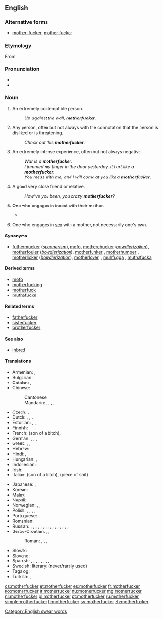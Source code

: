 ==English==

===Alternative forms===
* [[mother-fucker]], [[mother fucker]]

===Etymology===
From {{compound|mother|fucker}}

===Pronunciation===
* {{enPR|mŭth'er-fŭk'er, mŭth'ŭ-fŭk'er}}
* {{audio|en-us-motherfucker.ogg|Audio (US)}}

===Noun===
{{en-noun}}

# {{context|strongly|_|vulgar|offensive|lang=en}} An extremely contemptible person.
#: ''Up against the wall, '''motherfucker'''.''
# {{context|strongly vulgar|lang=en}} Any person, often but not always with the connotation that the person is disliked or is threatening.
#: ''Check out this '''motherfucker'''.''
# {{context|markedly vulgar|lang=en}} An extremely intense experience, often but not always negative.
#: ''War is a '''motherfucker'''.''
#: ''I jammed my finger in the door yesterday. It hurt like a '''motherfucker'''.''
#: ''You mess with me, and I will come at you like a '''motherfucker'''.''
# {{context|teasingly|friendly|jokingly|vulgar|lang=en}} A good very close friend or relative.
#: ''How’ve you been, you crazy '''motherfucker'''?''
# {{context|literally|vulgar|lang=en}} One who engages in incest with their mother.
#* {{seeCites}}
# {{context|literally|vulgar|lang=en}} One who engages in [[sex]] with a mother, not necessarily one's own.

====Synonyms====
* [[futhermucker]] (''[[spoonerism]]''), [[mofo]], [[motherchucker]] (''[[bowdlerization]]''), [[motherfouler]] (''[[bowdlerization]]''), [[motherfunker]] {{qualifier|euphemistic}}, [[motherhumper]] {{qualifier|euphemistic}}, [[motherlicker]] (''[[bowdlerization]]''), [[motherlover]], {{qualifier|euphemistic}}, [[muhfugga]] {{qualifier|African American Vernacular}}, [[muthafucka]] {{qualifier|African American Vernacular}}

====Derived terms====
* [[mofo]]
* [[motherfucking]]
* [[motherfuck]]
* [[muthafucka]]

====Related terms====
* [[fatherfucker]]
* [[sisterfucker]]
* [[brotherfucker]]

====See also====
* [[inbred]]

====Translations====
{{trans-top|generic term of abuse}}
* Armenian: {{t-|hy|բոզի տղա|tr=bozi tgha|sc=Armn}}, {{t-|hy|բոզի տղեք|p|tr=bozi tgheq|sc=Armn}}
* Bulgarian: {{t+|bg|копеле|tr=kopele}}
* Catalan: {{t-|ca|fill de puta|m}}, {{t-|ca|mal parit|m}}
* Chinese:
*: Cantonese: {{t-|yue|屌你老母|tr=diu2nei3lo3mo3|sc=Hani}}
*: Mandarin: {{t|cmn|傻屄|tr=shǎbī|sc=Hani}}, {{t|cmn|肏你媽|sc=Hani}}, {{t|cmn|肏你妈|tr=cào nǐ mā|sc=Hani}}, {{t|cmn|幹你娘|sc=Hani}}, {{t|cmn|干你娘|tr=gàn nǐ niang|sc=Hani}}
* Czech: {{t+|cs|zkurvysyn|m}}, {{t+|cs|mamrd|m}}
* Dutch: {{t-|nl|moederneuker}} {{qualifier|never used except to be funny}}, {{t+|nl|kankerlijer}}, {{t-|nl|mogool}} {{qualifier|more common}}.
* Estonian: {{t-|et|piider}}, {{t+|et|munn}}, {{t-|et|türapea}}
* Finnish: {{t+|fi|kusipää}}
* French: {{t+|fr|fils de pute}} (son of a bitch), {{t+|fr|enculé de ta mère}}
* German: {{t+|de|Wichser}}, {{t+|de|Arschloch}}, {{t+|de|Drecksau}}, {{t-|de|Mutterficker}} {{qualifier|rare}}
* Greek: {{t-|el|καριόλη|tr=karioli|sc=Grek}}, {{t-|el|παλιογαμιολης|tr=paliogamiolis|sc=Grek}}, {{t-|el|παλιοπαπάρας|tr=paliopaparas|sc=Grek}}
* Hebrew: {{t-|he|בן זונה|tr=ben zona}}
* Hindi: {{t-|hi|मादरचोद|tr=madarchod}}, {{t-|hi|कमीने|tr=kamīnē}}
* Hungarian: {{t+|hu|anyaszomorító}}, {{t-|hu|anyabaszó}}
* Indonesian: {{t+|id|keparat}}
* Irish: {{t-|ga|mac soith|m}}
* Italian: {{t+|it|figlio di puttana}} (son of a bitch), {{t-|it|pezzo di merda}} (piece of shit)
{{trans-mid}}
* Japanese: {{t+|ja|くそったれ|tr=kusottare}}, {{t-|ja|貴様|tr=きさま, kisama}}
* Korean: {{qualifier|literally}} {{t-|ko|니기미 씹할놈|tr=nigimi ssiphalnom|sc=Kore}}
* Malay: {{t+|ms|pukimak}}
* Nepali: {{t-|ne|माचिक्ने|tr=machikne|sc=Deva}}
* Norwegian: {{t-|no|drittsekk|m}}, {{t+|no|rasshøl|n}}, {{t-|no|jævel|m}}
* Polish: {{t+|pl|matkojebca|m}} {{qualifier|literally}}, {{t+|pl|skurwysyn|m}}, {{t+|pl|sukinsyn|m}} {{qualifier|both mean son of a bitch}}, {{t-|pl|skurwycórka|f}}, {{t-|pl|sukincórka|f}} {{qualifier|both mean daughter of a bitch}}
* Portuguese: {{qualifier||Brazil; son of a bitch}} {{t+|pt|filho da puta}}
* Romanian: {{t-|ro|nemernic}}
* Russian: {{t-|ru|заёба|m|tr=zajóba}}, {{t+|ru|сука|m|f|tr=súka}}, {{t+|ru|ублюдок|tr=ubljudok}}, {{t+|ru|засранец|m|tr=zasránec}}, {{t+|ru|мудак|m|tr=mudák}}, {{t+|ru|гад|m|tr=gad}}, {{t+|ru|козёл|m|tr=kozjól}}, {{t+|ru|пидорас|m|tr=pidorás|sc=Cyrl}}, {{t+|ru|пидор|m|tr=pídor}}, {{t+|ru|говнюк|m|tr=govnjúk|sc=Cyrl}}, {{t+|ru|падла|m|f|tr=pádla|sc=Cyrl}}, {{t-|ru|мудоёб|m|tr=mudojób|sc=Cyrl}}, {{t+|ru|сволочь|f|tr=svóloč’|sc=Cyrl}}, {{t+|ru|сука|m|f|tr=súka}}, {{t|ru|мудило|n|alt=муди́ло|sc=Cyrl}}, {{t|ru|еблан|m|alt=ебла́н|sc=Cyrl}}, {{t|ru|долбоёб|m|sc=Cyrl}}
* Serbo-Croatian: {{t-|sh|мамојебац}}, {{t-|sh|бабојебац|sc=Cyrl}}, {{t-|sh|зајебант|sc=Cyrl}}
*: Roman: {{t-|sh|mamojebac}}, {{t-|sh|babojebac}}, {{t-|sh|zajebant}},
* Slovak: {{t-|sk|hajzel}}
* Slovene: {{t-|sl|pizdun}}
* Spanish: {{t+|es|hijo de puta|m}}, {{t-|es|hideputa|m}} {{qualifier|Spain}}, {{t-|es|mal parido}}, {{t+|es|huevón|m}}, {{t+|es|pendejo|m}}, {{t+|es|cojudo|m}}, {{t+|es|cojonudo|m}}, {{t-|es|trolazo|m}}, {{t-|es|rotocafé|m}} {{qualifier|Latin America}}
* Swedish: literary: {{t-|sv|mammaknullare}} (never/rarely used)
* Tagalog: {{t-|tl|putang ina mo}}
* Turkish: {{t+|tr|orospu çocuğu}}, {{t+|tr|piç}}
{{trans-bottom}}

[[Category:English swear words]]

[[cs:motherfucker]]
[[et:motherfucker]]
[[es:motherfucker]]
[[fr:motherfucker]]
[[ko:motherfucker]]
[[it:motherfucker]]
[[hu:motherfucker]]
[[mg:motherfucker]]
[[nl:motherfucker]]
[[pl:motherfucker]]
[[pt:motherfucker]]
[[ru:motherfucker]]
[[simple:motherfucker]]
[[fi:motherfucker]]
[[sv:motherfucker]]
[[zh:motherfucker]]